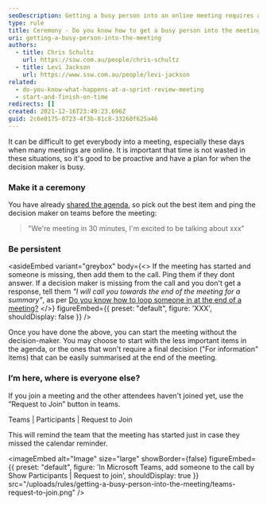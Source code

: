 ```yaml
---
seoDescription: Getting a busy person into an online meeting requires a proactive approach, including pinging them on Teams and persistently adding them to the call if they're missing.
type: rule
title: Ceremony - Do you know how to get a busy person into the meeting?
uri: getting-a-busy-person-into-the-meeting
authors:
  - title: Chris Schultz
    url: https://ssw.com.au/people/chris-schultz
  - title: Levi Jackson
    url: https://www.ssw.com.au/people/levi-jackson
related:
  - do-you-know-what-happens-at-a-sprint-review-meeting
  - start-and-finish-on-time
redirects: []
created: 2021-12-16T23:49:23.696Z
guid: 2c6e0175-0723-4f3b-81c8-33260f625a46
---
```


It can be difficult to get everybody into a meeting, especially these days when many meetings are online. It is important that time is not wasted in these situations, so it's good to be proactive and have a plan for when the decision maker is busy.
### Make it a ceremony

You have already [shared the agenda](/share-the-agenda), so pick out the best item and ping the decision maker on teams before the meeting:

> "We're meeting in 30 minutes, I'm excited to be talking about xxx"

### Be persistent

<asideEmbed
  variant="greybox"
  body={<>
    If the meeting has started and someone is missing, then add them to the call. Ping them if they dont answer.
If a decision maker is missing from the call and you don't get a response, tell them _"I will call you towards the end of the meeting for a summary"_, as per [Do you know how to loop someone in at the end of a meeting?](/loop-someone-in)
  </>}
  figureEmbed={{
    preset: "default",
    figure: 'XXX',
    shouldDisplay: false
  }}
/>

Once you have done the above, you can start the meeting without the decision-maker. You may choose to start with the less important items in the agenda, or the ones that won't require a final decision ("For information" items) that can be easily summarised at the end of the meeting.

### I’m here, where is everyone else?

If you join a meeting and the other attendees haven't joined yet, use the ”Request to Join” button in teams.

Teams | Participants | Request to Join

This will remind the team that the meeting has started just in case they missed the calendar reminder.


<imageEmbed
  alt="Image"
  size="large"
  showBorder={false}
  figureEmbed={{
    preset: "default",
    figure: 'In Microsoft Teams, add someone to the call by Show Participants | Request to join',
    shouldDisplay: true
  }}
  src="/uploads/rules/getting-a-busy-person-into-the-meeting/teams-request-to-join.png"
/>